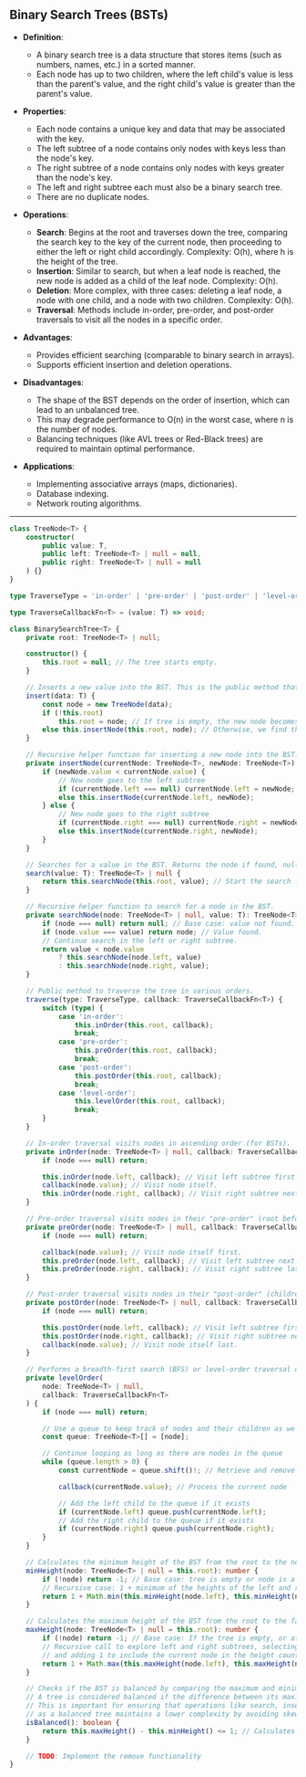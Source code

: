 ## Binary Search Trees (BSTs)

- **Definition**:

  - A binary search tree is a data structure that stores items (such as numbers, names, etc.) in a sorted manner.
  - Each node has up to two children, where the left child's value is less than the parent's value, and the right child's value is greater than the parent's value.

- **Properties**:

  - Each node contains a unique key and data that may be associated with the key.
  - The left subtree of a node contains only nodes with keys less than the node's key.
  - The right subtree of a node contains only nodes with keys greater than the node's key.
  - The left and right subtree each must also be a binary search tree.
  - There are no duplicate nodes.

- **Operations**:

  - **Search**: Begins at the root and traverses down the tree, comparing the search key to the key of the current node, then proceeding to either the left or right child accordingly. Complexity: O(h), where h is the height of the tree.
  - **Insertion**: Similar to search, but when a leaf node is reached, the new node is added as a child of the leaf node. Complexity: O(h).
  - **Deletion**: More complex, with three cases: deleting a leaf node, a node with one child, and a node with two children. Complexity: O(h).
  - **Traversal**: Methods include in-order, pre-order, and post-order traversals to visit all the nodes in a specific order.

- **Advantages**:

  - Provides efficient searching (comparable to binary search in arrays).
  - Supports efficient insertion and deletion operations.

- **Disadvantages**:

  - The shape of the BST depends on the order of insertion, which can lead to an unbalanced tree.
  - This may degrade performance to O(n) in the worst case, where n is the number of nodes.
  - Balancing techniques (like AVL trees or Red-Black trees) are required to maintain optimal performance.

- **Applications**:
  - Implementing associative arrays (maps, dictionaries).
  - Database indexing.
  - Network routing algorithms.

---

```typescript
class TreeNode<T> {
	constructor(
		public value: T,
		public left: TreeNode<T> | null = null,
		public right: TreeNode<T> | null = null
	) {}
}

type TraverseType = 'in-order' | 'pre-order' | 'post-order' | 'level-order';

type TraverseCallbackFn<T> = (value: T) => void;

class BinarySearchTree<T> {
	private root: TreeNode<T> | null;

	constructor() {
		this.root = null; // The tree starts empty.
	}

	// Inserts a new value into the BST. This is the public method that starts the process.
	insert(data: T) {
		const node = new TreeNode(data);
		if (!this.root)
			this.root = node; // If tree is empty, the new node becomes the root.
		else this.insertNode(this.root, node); // Otherwise, we find the correct position for the new node.
	}

	// Recursive helper function for inserting a new node into the BST.
	private insertNode(currentNode: TreeNode<T>, newNode: TreeNode<T>) {
		if (newNode.value < currentNode.value) {
			// New node goes to the left subtree
			if (currentNode.left === null) currentNode.left = newNode;
			else this.insertNode(currentNode.left, newNode);
		} else {
			// New node goes to the right subtree
			if (currentNode.right === null) currentNode.right = newNode;
			else this.insertNode(currentNode.right, newNode);
		}
	}

	// Searches for a value in the BST. Returns the node if found, null otherwise.
	search(value: T): TreeNode<T> | null {
		return this.searchNode(this.root, value); // Start the search from the root.
	}

	// Recursive helper function to search for a node in the BST.
	private searchNode(node: TreeNode<T> | null, value: T): TreeNode<T> | null {
		if (node === null) return null; // Base case: value not found.
		if (node.value === value) return node; // Value found.
		// Continue search in the left or right subtree.
		return value < node.value
			? this.searchNode(node.left, value)
			: this.searchNode(node.right, value);
	}

	// Public method to traverse the tree in various orders.
	traverse(type: TraverseType, callback: TraverseCallbackFn<T>) {
		switch (type) {
			case 'in-order':
				this.inOrder(this.root, callback);
				break;
			case 'pre-order':
				this.preOrder(this.root, callback);
				break;
			case 'post-order':
				this.postOrder(this.root, callback);
				break;
			case 'level-order':
				this.levelOrder(this.root, callback);
				break;
		}
	}

	// In-order traversal visits nodes in ascending order (for BSTs).
	private inOrder(node: TreeNode<T> | null, callback: TraverseCallbackFn<T>) {
		if (node === null) return;

		this.inOrder(node.left, callback); // Visit left subtree first.
		callback(node.value); // Visit node itself.
		this.inOrder(node.right, callback); // Visit right subtree next.
	}

	// Pre-order traversal visits nodes in their "pre-order" (root before children).
	private preOrder(node: TreeNode<T> | null, callback: TraverseCallbackFn<T>) {
		if (node === null) return;

		callback(node.value); // Visit node itself first.
		this.preOrder(node.left, callback); // Visit left subtree next.
		this.preOrder(node.right, callback); // Visit right subtree last.
	}

	// Post-order traversal visits nodes in their "post-order" (children before root).
	private postOrder(node: TreeNode<T> | null, callback: TraverseCallbackFn<T>) {
		if (node === null) return;

		this.postOrder(node.left, callback); // Visit left subtree first.
		this.postOrder(node.right, callback); // Visit right subtree next.
		callback(node.value); // Visit node itself last.
	}

	// Performs a breadth-first search (BFS) or level-order traversal on the binary search tree.
	private levelOrder(
		node: TreeNode<T> | null,
		callback: TraverseCallbackFn<T>
	) {
		if (node === null) return;

		// Use a queue to keep track of nodes and their children as we traverse the tree
		const queue: TreeNode<T>[] = [node];

		// Continue looping as long as there are nodes in the queue
		while (queue.length > 0) {
			const currentNode = queue.shift()!; // Retrieve and remove the front node from the queue

			callback(currentNode.value); // Process the current node

			// Add the left child to the queue if it exists
			if (currentNode.left) queue.push(currentNode.left);
			// Add the right child to the queue if it exists
			if (currentNode.right) queue.push(currentNode.right);
		}
	}

	// Calculates the minimum height of the BST from the root to the nearest leaf.
	minHeight(node: TreeNode<T> | null = this.root): number {
		if (!node) return -1; // Base case: tree is empty or node is a leaf.
		// Recursive case: 1 + minimum of the heights of the left and right subtrees.
		return 1 + Math.min(this.minHeight(node.left), this.minHeight(node.right));
	}

	// Calculates the maximum height of the BST from the root to the farthest leaf
	maxHeight(node: TreeNode<T> | null = this.root): number {
		if (!node) return -1; // Base case: If the tree is empty, or at a leaf, the height is -1.
		// Recursive call to explore left and right subtrees, selecting the longer path at each step,
		// and adding 1 to include the current node in the height count.
		return 1 + Math.max(this.maxHeight(node.left), this.maxHeight(node.right));
	}

	// Checks if the BST is balanced by comparing the maximum and minimum heights.
	// A tree is considered balanced if the difference between its maximum and minimum heights is at most 1.
	// This is important for ensuring that operations like search, insert, and delete have good performance,
	// as a balanced tree maintains a lower complexity by avoiding skewed distributions of nodes.
	isBalanced(): boolean {
		return this.maxHeight() - this.minHeight() <= 1; // Calculates and compares the heights, returning true if balanced.
	}

	// TODO: Implement the remove functionality
}
```